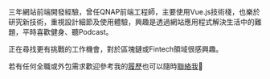<div
  style={{
    backgroundImage: 'url(/avatar.jpg)',
    backgroundSize: 'cover',
    width: '150px',
    height: '150px',
    borderRadius: '100%',
    margin: 'auto'
  }}
></div>

三年網站前端開發經驗，曾任QNAP前端工程師，主要使用Vue.js技術棧，也樂於研究新技術，重視設計細節及使用體驗，興趣是透過網站應用程式解決生活中的難題，平時喜歡健身、聽Podcast。

正在尋找更有挑戰的工作機會，對於區塊鏈或Fintech領域很感興趣。

若有任何全職或外包需求歡迎參考我的[履歷](/resume)也可以隨時[聯絡我](/contact)👋